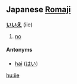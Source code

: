 ==Japanese [[Romaji]]==
<!-- i guess it's an interjection but it could be a particle -->
'''[[いいえ]]''' (iie)

# [[no]]

====Antonyms====
*[[hai]] ([[はい]])

[[hu:iie]]